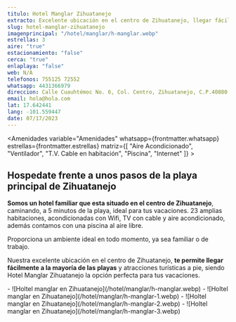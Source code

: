 ```yaml
---
titulo: Hotel Manglar Zihuatanejo
extracto: Excelente ubicación en el centro de Zihuatanejo, llegar fácilmente a la mayoría de las playas.
slug: hotel-manglar-zihuatanejo
imagenprincipal: "/hotel/manglar/h-manglar.webp"
estrellas: 3
aire: "true"
estacionamiento: "false"
cerca: "true"
enlaplaya: "false"
web: N/A
telefonos: 755125 72552
whatsapp: 4431366979
direccion: Calle Cuauhtémoc No. 6, Col. Centro, Zihuatanejo, C.P.40880
email: hola@hola.com
lat: 17.642441
lang: -101.559447
date: 07/17/2023
---
```


<Amenidades variable="Amenidades" whatsapp={frontmatter.whatsapp} estrellas={frontmatter.estrellas} matriz={[ "Aire Acondicionado", "Ventilador", "T.V. Cable en habitación", "Piscina", "Internet" ]} > 


## Hospedate frente a unos pasos de la playa principal de Zihuatanejo

**Somos un hotel familiar que esta situado en el centro de Zihuatanejo**, caminando, a 5 minutos de la playa, ideal para tus vacaciones. 23 amplias habitaciones, acondicionadas con Wifi, TV con cable y aire acondicionado, además contamos con una piscina al aire libre.

Proporciona un ambiente ideal en todo momento, ya sea familiar o de trabajo.

Nuestra excelente ubicación en el centro de Zihuatanejo, **te permite llegar fácilmente a la mayoría de las playas** y atracciones turísticas a pie, siendo Hotel Manglar Zihuatanejo la opción perfecta para tus vacaciones.

</Amenidades>

<Galeria>
- ![Holtel manglar en Zihuatanejo](/hotel/manglar/h-manglar.webp)
- ![Holtel manglar en Zihuatanejo](/hotel/manglar/h-manglar-1.webp)
- ![Holtel manglar en Zihuatanejo](/hotel/manglar/h-manglar-2.webp)
- ![Holtel manglar en Zihuatanejo](/hotel/manglar/h-manglar-3.webp)
</Galeria>